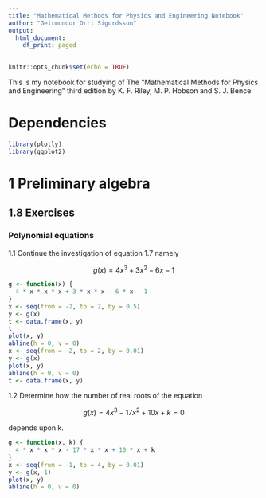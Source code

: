 ---
title: "Mathematical Methods for Physics and Engineering Notebook"
author: "Geirmundur Orri Sigurdsson"
output:
  html_document:
    df_print: paged
---

```{r setup, include=FALSE}
knitr::opts_chunk$set(echo = TRUE)
```

This is my notebook for studying of The "Mathematical Methods for Physics and Engineering" third edition by K. F. Riley, M. P. Hobson and S. J. Bence

# Dependencies

```{r dependencies, message=FALSE, warning=FALSE}
library(plotly)
library(ggplot2)
```

# 1 Preliminary algebra

## 1.8 Exercises

### Polynomial equations

1.1 Continue the investigation of equation 1.7 namely

$$g\left(x\right)=4x^{3}+3x^{2}-6x-1$$

```{r chapter 1 exercise 1.1}
g <- function(x) {
  4 * x * x * x + 3 * x * x - 6 * x - 1
}
x <- seq(from = -2, to = 2, by = 0.5)
y <- g(x)
t <- data.frame(x, y)
t
plot(x, y)
abline(h = 0, v = 0)
x <- seq(from = -2, to = 2, by = 0.01)
y <- g(x)
plot(x, y)
abline(h = 0, v = 0)
t <- data.frame(x, y)
```

1.2 Determine how the number of real roots of the equation

$$g\left(x\right)=4x^{3}-17x^{2}+10x+k=0$$

depends upon k.

```{r chapter 1 exercise 1.2}
g <- function(x, k) {
  4 * x * x * x - 17 * x * x + 10 * x + k
}
x <- seq(from = -1, to = 4, by = 0.01)
y <- g(x, 1)
plot(x, y)
abline(h = 0, v = 0)
```